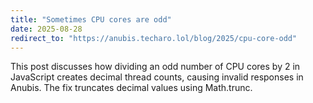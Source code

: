 ```yaml
---
title: "Sometimes CPU cores are odd"
date: 2025-08-28
redirect_to: "https://anubis.techaro.lol/blog/2025/cpu-core-odd"
---
```


This post discusses how dividing an odd number of CPU cores by 2 in JavaScript creates decimal thread counts, causing invalid responses in Anubis. The fix truncates decimal values using Math.trunc.
